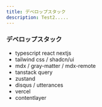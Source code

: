 ```yaml
---
title: デベロップスタック
description: Test2.....
---
```


### デベロップスタック

- typescript react nextjs
- tailwind css / shadcn/ui
- mdx / gray-matter / mdx-remote
- tanstack query
- zustand
- disqus / utterances
- vercel
- contentlayer
